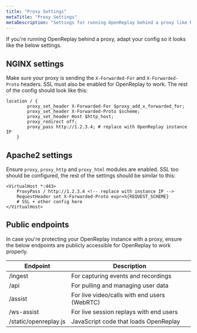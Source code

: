 ```yaml
---
title: "Proxy Settings"
metaTitle: "Proxy Settings"
metaDescription: "Settings for running OpenReplay behind a proxy like NGINX or Apache2."
---
```


If you're running OpenReplay behind a proxy, adapt your config so it looks like the below settings.

## NGINX settings

Make sure your proxy is sending the `X-Forwarded-For` and `X-Forwarded-Proto` headers. SSL must also be enabled for OpenReplay to work. The rest of the config should look like this:

```nginx
location / {
        proxy_set_header X-Forwarded-For $proxy_add_x_forwarded_for;
        proxy_set_header X-Forwarded-Proto $scheme;
        proxy_set_header Host $http_host;
        proxy_redirect off;
        proxy_pass http://1.2.3.4; # replace with OpenReplay instance IP
    }
```

## Apache2 settings

Ensure `proxy`, `proxy_http` and `proxy_html` modules are enabled. SSL too should be configured, the rest of the settings should be similar to this:

```
<VirtualHost *:443>
    ProxyPass / http://1.2.3.4 <!-- replace with instance IP -->
    RequestHeader set X-Forwarded-Proto expr=%{REQUEST_SCHEME}
    # SSL + other config here
</VirtualHost>
```

## Public endpoints

In case you're protecting your OpenReplay instance with a proxy, ensure the below endpoints are publicly accessible for OpenReplay to work properly.

| Endpoint | Description |
|----------|-------------|
| /ingest | For capturing events and recordings |
| /api | For pulling and managing user data |
| /assist | For live video/calls with end users (WebRTC) |
| /ws-assist | For live session replays with end users |
| /static/openreplay.js | JavaScript code that loads OpenReplay |
